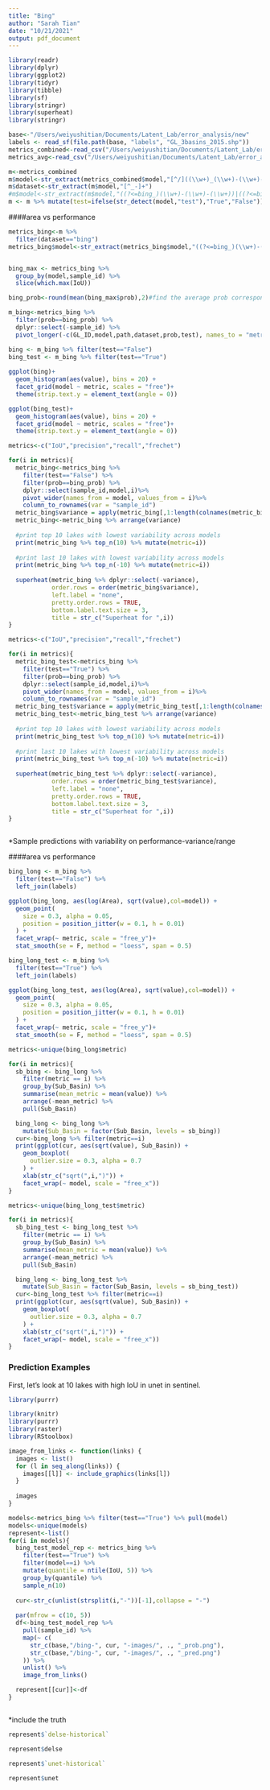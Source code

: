 ```yaml
---
title: "Bing"
author: "Sarah Tian"
date: "10/21/2021"
output: pdf_document
---
```


```r
library(readr)
library(dplyr)
library(ggplot2)
library(tidyr)
library(tibble)
library(sf)
library(stringr)
library(superheat)
library(stringr)
```

```r
base<-"/Users/weiyushitian/Documents/Latent_Lab/error_analysis/new"
labels <- read_sf(file.path(base, "labels", "GL_3basins_2015.shp"))
metrics_combined<-read_csv("/Users/weiyushitian/Documents/Latent_Lab/error_analysis/new/metrics_combined.csv")
metrics_avg<-read_csv("/Users/weiyushitian/Documents/Latent_Lab/error_analysis/new/metrics_average.csv")
```

```r
m<-metrics_combined
m$model<-str_extract(metrics_combined$model,"[^/]((\\w+)_(\\w+)-(\\w+)-(\\w+))|((\\w+)_(\\w+)-(\\w+))|((\\w+)_(\\w+)-(\\w+)-(\\w+))|((\\w+)-(\\w+)-(\\w+))|((\\w+)-(\\w+))")
m$dataset<-str_extract(m$model,"[^_-]+")
#m$model<-str_extract(m$model,"((?<=bing_)(\\w+)-(\\w+)-(\\w+))|((?<=bing_)(\\w+)-(\\w+))|((?<=bing-)(\\w+)-(\\w+))|((?<=bing-)(\\w+))|((?<=sentinel_)(\\w+)-(\\w+)-(\\w+))|((?<=sentinel_)(\\w+)-(\\w+))|((?<=sentinel-)(\\w+)-(\\w+))|((?<=sentinel-)(\\w+))")
m <- m %>% mutate(test=ifelse(str_detect(model,"test"),"True","False"))
```

####area vs performance

```r
metrics_bing<-m %>% 
  filter(dataset=="bing")
metrics_bing$model<-str_extract(metrics_bing$model,"((?<=bing_)(\\w+)-(\\w+)-(\\w+))|((?<=bing_)(\\w+)-(\\w+))|((?<=bing-)(\\w+)-(\\w+))|((?<=bing-)(\\w+))")


bing_max <- metrics_bing %>% 
  group_by(model,sample_id) %>% 
  slice(which.max(IoU))

bing_prob<-round(mean(bing_max$prob),2)#find the average prob corresponding to the max IoU

m_bing<-metrics_bing %>% 
  filter(prob==bing_prob) %>% 
  dplyr::select(-sample_id) %>%
  pivot_longer(-c(GL_ID,model,path,dataset,prob,test), names_to = "metric")

bing <- m_bing %>% filter(test=="False")
bing_test <- m_bing %>% filter(test=="True")
  
ggplot(bing)+
  geom_histogram(aes(value), bins = 20) +
  facet_grid(model ~ metric, scales = "free")+
  theme(strip.text.y = element_text(angle = 0))
```

```r
ggplot(bing_test)+
  geom_histogram(aes(value), bins = 20) +
  facet_grid(model ~ metric, scales = "free")+
  theme(strip.text.y = element_text(angle = 0))
```




```r
metrics<-c("IoU","precision","recall","frechet")

for(i in metrics){
  metric_bing<-metrics_bing %>% 
    filter(test=="False") %>% 
    filter(prob==bing_prob) %>%
    dplyr::select(sample_id,model,i)%>% 
    pivot_wider(names_from = model, values_from = i)%>%
    column_to_rownames(var = "sample_id") 
  metric_bing$variance = apply(metric_bing[,1:length(colnames(metric_bing))], 1, var)
  metric_bing<-metric_bing %>% arrange(variance)
  
  #print top 10 lakes with lowest variability across models
  print(metric_bing %>% top_n(10) %>% mutate(metric=i))
  
  #print last 10 lakes with lowest variability across models
  print(metric_bing %>% top_n(-10) %>% mutate(metric=i))
  
  superheat(metric_bing %>% dplyr::select(-variance), 
            order.rows = order(metric_bing$variance), 
            left.label = "none", 
            pretty.order.rows = TRUE, 
            bottom.label.text.size = 3,
            title = str_c("Superheat for ",i))
}

```

```r
metrics<-c("IoU","precision","recall","frechet")

for(i in metrics){
  metric_bing_test<-metrics_bing %>% 
    filter(test=="True") %>% 
    filter(prob==bing_prob) %>%
    dplyr::select(sample_id,model,i)%>% 
    pivot_wider(names_from = model, values_from = i)%>%
    column_to_rownames(var = "sample_id") 
  metric_bing_test$variance = apply(metric_bing_test[,1:length(colnames(metric_bing_test))], 1, var)
  metric_bing_test<-metric_bing_test %>% arrange(variance)
  
  #print top 10 lakes with lowest variability across models
  print(metric_bing_test %>% top_n(10) %>% mutate(metric=i))
  
  #print last 10 lakes with lowest variability across models
  print(metric_bing_test %>% top_n(-10) %>% mutate(metric=i))
  
  superheat(metric_bing_test %>% dplyr::select(-variance), 
            order.rows = order(metric_bing_test$variance), 
            left.label = "none", 
            pretty.order.rows = TRUE, 
            bottom.label.text.size = 3,
            title = str_c("Superheat for ",i))
}



```



*Sample predictions with variability on performance-variance/range


####area vs performance
```r
bing_long <- m_bing %>%
  filter(test=="False") %>%
  left_join(labels)

ggplot(bing_long, aes(log(Area), sqrt(value),col=model)) +
  geom_point(
    size = 0.3, alpha = 0.05,
    position = position_jitter(w = 0.1, h = 0.01)
  ) +
  facet_wrap(~ metric, scale = "free_y")+
  stat_smooth(se = F, method = "loess", span = 0.5) 
```

```r
bing_long_test <- m_bing %>%
  filter(test=="True") %>%
  left_join(labels)

ggplot(bing_long_test, aes(log(Area), sqrt(value),col=model)) +
  geom_point(
    size = 0.3, alpha = 0.05,
    position = position_jitter(w = 0.1, h = 0.01)
  ) +
  facet_wrap(~ metric, scale = "free_y")+
  stat_smooth(se = F, method = "loess", span = 0.5) 
```



```r
metrics<-unique(bing_long$metric)

for(i in metrics){
  sb_bing <- bing_long %>%
    filter(metric == i) %>%
    group_by(Sub_Basin) %>%
    summarise(mean_metric = mean(value)) %>%
    arrange(-mean_metric) %>%
    pull(Sub_Basin)

  bing_long <- bing_long %>%
    mutate(Sub_Basin = factor(Sub_Basin, levels = sb_bing))
  cur<-bing_long %>% filter(metric==i)
  print(ggplot(cur, aes(sqrt(value), Sub_Basin)) +
    geom_boxplot(
      outlier.size = 0.3, alpha = 0.7
    ) +
    xlab(str_c("sqrt(",i,")")) +
    facet_wrap(~ model, scale = "free_x"))
}


```

```r
metrics<-unique(bing_long_test$metric)

for(i in metrics){
  sb_bing_test <- bing_long_test %>%
    filter(metric == i) %>%
    group_by(Sub_Basin) %>%
    summarise(mean_metric = mean(value)) %>%
    arrange(-mean_metric) %>%
    pull(Sub_Basin)

  bing_long <- bing_long_test %>%
    mutate(Sub_Basin = factor(Sub_Basin, levels = sb_bing_test))
  cur<-bing_long_test %>% filter(metric==i)
  print(ggplot(cur, aes(sqrt(value), Sub_Basin)) +
    geom_boxplot(
      outlier.size = 0.3, alpha = 0.7
    ) +
    xlab(str_c("sqrt(",i,")")) +
    facet_wrap(~ model, scale = "free_x"))
}


```


### Prediction Examples

First, let's look at 10 lakes with high IoU in unet in sentinel.

```r
library(purrr)
```

```r
library(knitr)
library(purrr)
library(raster)
library(RStoolbox)

image_from_links <- function(links) {
  images <- list()
  for (l in seq_along(links)) {
    images[[l]] <- include_graphics(links[l])
  }
  
  images
}

```

```r

models<-metrics_bing %>% filter(test=="True") %>% pull(model)
models<-unique(models)
represent<-list()
for(i in models){
  bing_test_model_rep <- metrics_bing %>% 
    filter(test=="True") %>% 
    filter(model==i) %>% 
    mutate(quantile = ntile(IoU, 5)) %>% 
    group_by(quantile) %>%
    sample_n(10)
  
  cur<-str_c(unlist(strsplit(i,"-"))[-1],collapse = "-")
  
  par(mfrow = c(10, 5))
  df<-bing_test_model_rep %>%
    pull(sample_id) %>%
    map(~ c(
      str_c(base,"/bing-", cur, "-images/", ., "_prob.png"),
      str_c(base,"/bing-", cur, "-images/", ., "_pred.png")
    )) %>%
    unlist() %>%
    image_from_links()

  represent[[cur]]<-df
}



```
*include the truth

```r
represent$`delse-historical`
```

```r
represent$delse
```

```r
represent$`unet-historical`
```

```r
represent$unet
```
